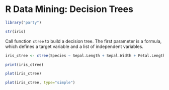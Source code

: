 R Data Mining: Decision Trees 
========================================================


```r
library("party")
```

```r
str(iris)
```

Call function `ctree` to build a decision tree. The first parameter is a formula, which defines a target variable and a list of independent variables.

```r
iris_ctree <- ctree(Species ~ Sepal.Length + Sepal.Width + Petal.Length + Petal.Width, data=iris)
```


```r
print(iris_ctree)
```


```r
plot(iris_ctree)
```



```r
plot(iris_ctree, type="simple")
```

